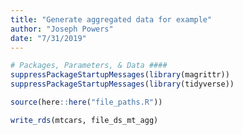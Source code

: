 ```yaml
---
title: "Generate aggregated data for example"
author: "Joseph Powers"
date: "7/31/2019"
---
```


```r
# Packages, Parameters, & Data ####
suppressPackageStartupMessages(library(magrittr))
suppressPackageStartupMessages(library(tidyverse))

source(here::here("file_paths.R"))

write_rds(mtcars, file_ds_mt_agg)
```